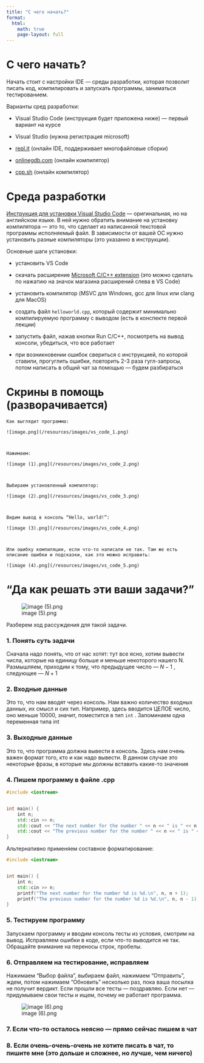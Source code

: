 ```yaml
---
title: "С чего начать?"
format:
  html:
    math: true
    page-layout: full
---
```



# С чего начать?

Начать стоит с настройки IDE — среды разработки, которая позволит писать код, компилировать и запускать программы, заниматься тестированием.

Варианты сред разработки:

- Visual Studio Code (инструкция будет приложена ниже) — первый вариант на курсе

- Visual Studio (нужна регистрация microsoft)

- [repl.it](http://repl.it) (онлайн IDE, поддерживает многофайловые сборки)

- [onlinegdb.com](http://onlinegdb.com) (онлайн компилятор)

- [cpp.sh](http://cpp.sh) (онлайн компилятор)



# Среда разработки

[Инструкция для установки Visual Studio Code](https://code.visualstudio.com/docs/languages/cpp) — оригинальная, но на английском языке. В ней нужно обратить внимание на установку компилятора — это то, что сделает из написанной текстовой программы исполняемый файл. В зависимости от вашей ОС нужно установить разные компиляторы (это указанно в инструкции).

Основные шаги установки:

- установить VS Code

- скачать расширение [Microsoft C/C++ extension](https://marketplace.visualstudio.com/items?itemName=ms-vscode.cpptools) (это можно сделать по нажатию на значок магазина расширений слева в VS Code)

- установить компилятор (MSVC для Windows, gcc для linux или clang для MacOS)

- создать файл `helloworld.cpp`, который содержит минимально компилируемую программу с выводом (есть в конспекте первой лекции)

- запустить файл, нажав кнопки Run C/C++, посмотреть на вывод консоли, убедиться, что все работает

- при возникновении ошибок свериться с инструкцией, по которой ставили, прогуглить ошибки, повторить 2-3 раза гугл-запросы, потом написать в общий чат за помощью — будем разбираться



# **Скрины в помощь (разворачивается)**

    Как выглядит программа:

    ![image.png](/resources/images/vs_code_1.png)



    Нажимаем:

    ![image (1).png](/resources/images/vs_code_2.png)



    Выбираем установленный компилятор:

    ![image (2).png](/resources/images/vs_code_3.png)



    Видим вывод в консоль “Hello, world!”:

    ![image (3).png](/resources/images/vs_code_4.png)



    Или ошибку компиляции, если что-то написали не так. Там же есть описание ошибки и подсказки, как это можно исправить:

    ![image (4).png](/resources/images/vs_code_5.png)



# “Да как решать эти ваши задачи?”

![image (5).png](/resources/images/informatics_2937_1.png)

Разберем ход рассуждения для такой задачи.



### 1. Понять суть задачи

Сначала надо понять, что от нас хотят: тут все ясно, хотим вывести числа, которые на единицу больше и меньше некоторого нашего N. Размышляем, приходим к тому, что предыдущее число — $N - 1$ , следующее — $N + 1$



### 2. Входные данные

Это то, что нам вводят через консоль. Нам важно количество входных данных, их смысл и сих тип. Например, здесь вводится ЦЕЛОЕ число, оно меньше 10000, значит, поместится в тип `int` . Запоминаем одна переменная типа int



### 3. Выходные данные

Это то, что программа должна вывести в консоль. Здесь нам очень важен формат того, кто и как надо вывести. В данном случае это некоторые фразы, в которые мы должны вставить какие-то значения



### 4. Пишем программу в файле <filename>.cpp

```cpp
#include <iostream>


int main() {
    int n;
    std::cin >> n;
    std::cout << "The next number for the number " << n << " is " << n + 1 << ".\n";
    std::cout << "The previous number for the number " << n << " is " << n - 1 << ".\n";
}
```

Альтернативно применяем составное форматирование:

```cpp
#include <iostream>


int main() {
    int n;
    std::cin >> n;
    printf("The next number for the number %d is %d.\n", n, n + 1);
    printf("The previous number for the number %d is %d.\n", n, n - 1);
}
```



### 5. Тестируем программу

Запускаем программу и вводим консоль тесты из условия, смотрим на вывод. Исправляем ошибки в коде, если что-то выводится не так. Обращайте внимание на переносы строк, пробелы.



### 6. Отправляем на тестирование, исправляем

Нажимаем “Выбор файла”, выбираем файл, нажимаем “Отправить”, ждем, потом нажимаем “Обновить” несколько раз, пока ваша посылка не получит вердикт. Если прошли все тесты — поздравляю. Если нет — придумываем свои тесты и ищем, почему не работает программа.

![image (6).png](/resources/images/informatics_2937_2.png)

### 7. Если что-то осталось неясно — прямо сейчас пишем в чат

### 8. Если очень-очень-очень не хотите писать в чат, то пишите мне (это дольше и сложнее, но лучше, чем ничего)
